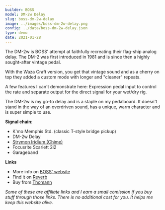 ```yaml
---
builder: BOSS
model: DM-2w Delay
slug: boss-dm-2w-delay
image: ../images/boss-dm-2w-delay.png
config: ../data/boss-dm-2w-delay.json
type: demo
date: 2021-01-28
---
```


The DM-2w is BOSS' attempt at faithfully recreating their flag-ship analog delay. The DM-2 was first introduced in 1981 and is since then a highly sought-after vintage pedal.

With the Waza Craft version, you get that vintage sound and as a cherry on top they added a custom mode with longer and "cleaner" repeats.

A few features I can't demonstrate here: Expression pedal input to control the rate and separate output for the direct signal for your wet/dry rig.

The DM-2w is my go-to delay and is a staple on my pedalboard. It doesn't stand in the way of an overdriven sound, has a unique, warm character and is super simple to use.

**Signal chain**:

- K'mo Memphis Std. (classic T-style bridge pickup)
- DM-2w Delay
- [Strymon Iridium (Chime)](/demos/strymon-iridium)
- Focusrite Scarlett 2i2
- Garageband

**Links**

- More info on [BOSS' website](https://www.boss.info/global/products/dm-2w/)
- Find it on [Reverb](https://reverb.grsm.io/loopydemos-boss-dm-2w-delay)
- Buy from [Thomann](https://www.thomann.de/intl/boss_dm_2w_delay.htm?partner_id=15606)

_Some of these are affiliate links and I earn a small comission if you buy stuff through those links. There is no additional cost for you. It helps me keep this website alive._
